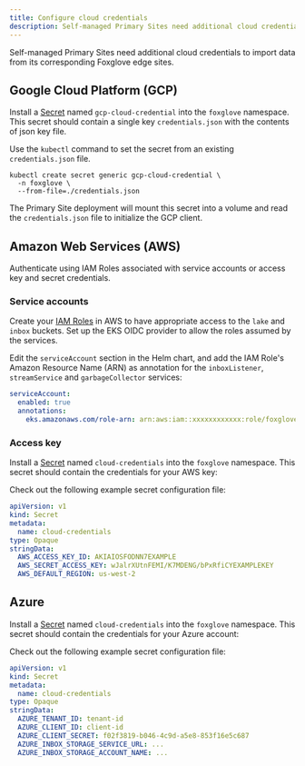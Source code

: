 ```yaml
---
title: Configure cloud credentials
description: Self-managed Primary Sites need additional cloud credentials to import data from its corresponding Foxglove edge sites.
---
```


Self-managed Primary Sites need additional cloud credentials to import data from its corresponding Foxglove edge sites.

## Google Cloud Platform (GCP)

Install a [Secret](https://kubernetes.io/docs/concepts/configuration/secret/) named
`gcp-cloud-credential` into the `foxglove` namespace. This secret should contain a single key `credentials.json` with the contents of json key file.

Use the `kubectl` command to set the secret from an existing `credentials.json` file.

```
kubectl create secret generic gcp-cloud-credential \
  -n foxglove \
  --from-file=./credentials.json
```

The Primary Site deployment will mount this secret into a volume and read the `credentials.json` file to initialize the GCP client.

## Amazon Web Services (AWS)

Authenticate using IAM Roles associated with service accounts or access key and secret credentials.

### Service accounts

Create your [IAM Roles](https://github.com/foxglove/terraform-examples/blob/main/primary-site/aws/README.md)
in AWS to have appropriate access to the `lake` and `inbox` buckets. Set up the EKS OIDC provider
to allow the roles assumed by the services.

Edit the `serviceAccount` section in the Helm chart, and add the IAM Role's Amazon Resource Name (ARN) as annotation for
the `inboxListener`, `streamService` and `garbageCollector` services:

```yaml
serviceAccount:
  enabled: true
  annotations:
    eks.amazonaws.com/role-arn: arn:aws:iam::xxxxxxxxxxxx:role/foxglove-inbox-listener-sa-role
```

### Access key

Install a [Secret](https://kubernetes.io/docs/concepts/configuration/secret/) named
`cloud-credentials` into the `foxglove` namespace. This secret should contain the credentials for your AWS key:

Check out the following example secret configuration file:

```yaml
apiVersion: v1
kind: Secret
metadata:
  name: cloud-credentials
type: Opaque
stringData:
  AWS_ACCESS_KEY_ID: AKIAIOSFODNN7EXAMPLE
  AWS_SECRET_ACCESS_KEY: wJalrXUtnFEMI/K7MDENG/bPxRfiCYEXAMPLEKEY
  AWS_DEFAULT_REGION: us-west-2
```

## Azure

Install a [Secret](https://kubernetes.io/docs/concepts/configuration/secret/) named
`cloud-credentials` into the `foxglove` namespace. This secret should contain the credentials for your Azure account:

Check out the following example secret configuration file:

```yaml
apiVersion: v1
kind: Secret
metadata:
  name: cloud-credentials
type: Opaque
stringData:
  AZURE_TENANT_ID: tenant-id
  AZURE_CLIENT_ID: client-id
  AZURE_CLIENT_SECRET: f02f3819-b046-4c9d-a5e8-853f16e5c687
  AZURE_INBOX_STORAGE_SERVICE_URL: ...
  AZURE_INBOX_STORAGE_ACCOUNT_NAME: ...
```
